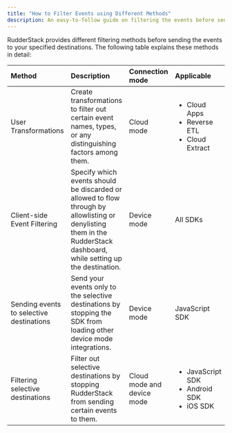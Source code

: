 ```yaml
---
title: "How to Filter Events using Different Methods"
description: An easy-to-follow guide on filtering the events before sending them to your specified destinations in RudderStack.
---
```


RudderStack provides different filtering methods before sending the events to your specified destinations. The following table explains these methods in detail:

| Method     | Description    | Connection mode | Applicable |
| :--------- | :----------- | :----------- |:----------- |
| <Link to="/features/transformations/">User Transformations</Link> | Create transformations to filter out certain event names, types, or any distinguishing factors among them. | Cloud mode | <ul><li><Link to="/sources/cloud-apps/">Cloud Apps</Link></li><li><Link to="/sources/reverse-etl/">Reverse ETL</Link></li><li><Link to="/sources/extract/">Cloud Extract</Link></li></ul> |
| <Link to="/sources/sdks/event-filtering/">Client-side Event Filtering</Link> | Specify which events should be discarded or allowed to flow through by allowlisting or denylisting them in the RudderStack dashboard, while setting up the destination. | Device mode | <Link to="/sources/sdks/">All SDKs</Link> |
| <Link to="/sources/sdks/rudderstack-javascript-sdk/#loading-selective-destinations">Sending events to selective destinations</Link> | Send your events only to the selective destinations by stopping the SDK from loading other device mode integrations. |Device mode | <Link to="/sources/sdks/rudderstack-javascript-sdk/">JavaScript SDK</Link> |
| <Link to="/user-guides/how-to-guides/how-to-filter-selective-destinations/">Filtering selective destinations</Link>   | Filter out selective destinations by stopping RudderStack from sending certain events to them. | Cloud mode and device mode | <ul><li><Link to="/sources/sdks/rudderstack-javascript-sdk/#filtering-selective-destinations">JavaScript SDK</Link></li><li><Link to="/sources/sdks/rudderstack-android-sdk/#enablingdisabling-events-for-specific-destinations">Android SDK</Link></li><li><Link to="/sources/sdks/rudderstack-ios-sdk/#enablingdisabling-events-for-specific-destinations">iOS SDK</Link></li></ul> |


